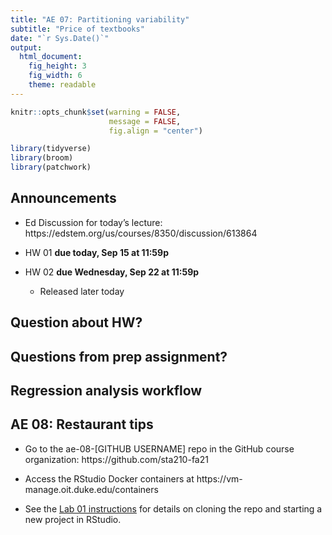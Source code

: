 ```yaml
---
title: "AE 07: Partitioning variability"
subtitle: "Price of textbooks"
date: "`r Sys.Date()`"
output: 
  html_document: 
    fig_height: 3
    fig_width: 6
    theme: readable
---
```


```r
knitr::opts_chunk$set(warning = FALSE, 
                      message = FALSE, 
                      fig.align = "center")
```

```r
library(tidyverse)
library(broom)
library(patchwork)
```

## Announcements

- Ed Discussion for today's lecture: https://edstem.org/us/courses/8350/discussion/613864

- HW 01 **due today, Sep 15 at 11:59p**

- HW 02 **due Wednesday, Sep 22 at 11:59p** 
  - Released later today

## Question about HW? 

## Questions from prep assignment? 

## Regression analysis workflow

##  AE 08: Restaurant tips

- Go to the ae-08-[GITHUB USERNAME] repo in the GitHub course organization: https://github.com/sta210-fa21

- Access the RStudio Docker containers at https://vm-manage.oit.duke.edu/containers

- See the [Lab 01 instructions](https://sta210-fa21.netlify.app/labs/lab-01-ikea.html) for details on cloning the repo and starting a new project in RStudio.


